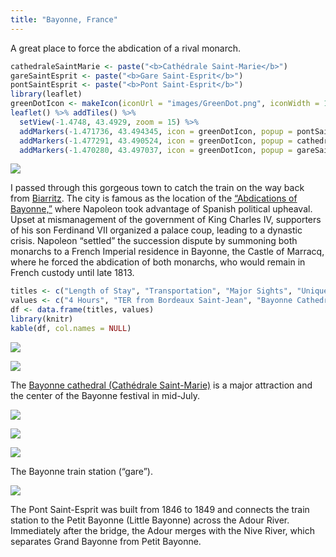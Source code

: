 ```yaml
---
title: "Bayonne, France"
---
```


A great place to force the abdication of a rival monarch.

```r
cathedraleSaintMarie <- paste("<b>Cathédrale Saint-Marie</b>")
gareSaintEsprit <- paste("<b>Gare Saint-Esprit</b>")
pontSaintEsprit <- paste("<b>Pont Saint-Esprit</b>")
library(leaflet)
greenDotIcon <- makeIcon(iconUrl = "images/GreenDot.png", iconWidth = 10, iconHeight = 10, iconAnchorX = 0, iconAnchorY = 0)
leaflet() %>% addTiles() %>%
  setView(-1.4748, 43.4929, zoom = 15) %>%
  addMarkers(-1.471736, 43.494345, icon = greenDotIcon, popup = pontSaintEsprit) %>%  # Pont Saint-Esprit
  addMarkers(-1.477291, 43.490524, icon = greenDotIcon, popup = cathedraleSaintMarie) %>%  # Cathédrale Saint-Marie
  addMarkers(-1.470280, 43.497037, icon = greenDotIcon, popup = gareSaintEsprit) # Gare Saint-Esprit
```

![](./images/Bayonne/bayonne3.png)

I passed through this gorgeous town to catch the train on the way back from [Biarritz](./biarritz.html). The city is famous as the location of the ["Abdications of Bayonne,"](https://en.wikipedia.org/wiki/Abdications_of_Bayonne) where Napoleon took advantage of Spanish political upheaval. Upset at mismanagement of the government of King Charles IV, supporters of his son Ferdinand VII organized a palace coup, leading to a dynastic crisis. Napoleon "settled" the succession dispute by summoning both monarchs to a French Imperial residence in Bayonne, the Castle of Marracq, where he forced the abdication of both monarchs, who would remain in French custody until late 1813.

```r
titles <- c("Length of Stay", "Transportation", "Major Sights", "Unique Foods", "Restaurant Recommendations")
values <- c("4 Hours", "TER from Bordeaux Saint-Jean", "Bayonne Cathedral", "Basque Cake", "N/A")
df <- data.frame(titles, values)
library(knitr)
kable(df, col.names = NULL)
```

![](./images/Bayonne/bayonne1.png)

![](./images/Bayonne/bayonne2.png)

The [Bayonne cathedral (Cathédrale Saint-Marie)](https://en.wikipedia.org/wiki/Bayonne_Cathedral) is a major attraction and the center of the Bayonne festival in mid-July.

![](./images/Bayonne/bayonne8.png)

![](./images/Bayonne/bayonne4.png)

![](./images/Bayonne/bayonne7.png)

The Bayonne train station ("gare").

![](./images/Bayonne/bayonne6.png)

The Pont Saint-Esprit was built from 1846 to 1849 and connects the train station to the Petit Bayonne (Little Bayonne) across the Adour River. Immediately after the bridge, the Adour merges with the Nive River, which separates Grand Bayonne from Petit Bayonne. 